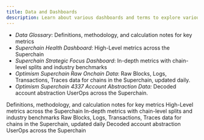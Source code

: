 ```yaml
---
title: Data and Dashboards
description: Learn about various dashboards and terms to explore various Superchain metrics
---
```


*   *Data Glossary*: Definitions, methodology, and calculation notes for key metrics
*   *Superchain Health Dashboard*: High-Level metrics across the Superchain
*   *Superchain Strategic Focus Dashboard*: In-depth metrics with chain-level splits and industry benchmarks
*   *Optimism Superchain Raw Onchain Data*: Raw Blocks, Logs, Transactions, Traces data for chains in the Superchain, updated daily.
*   *Optimism Superchain 4337 Account Abstraction Data:* Decoded account abstraction UserOps across the Superchain.

<CardGroup cols={2}>
  <Card title="Data Glossary" href="/app-developers/tools/data-and-dashboards/data-glossary" icon="book-open">
    Definitions, methodology, and calculation notes for key metrics
  </Card>
  <Card title="Superchain Health Dashboard" href="https://docs.google.com/spreadsheets/d/1f-uIW_PzlGQ_XFAmsf9FYiUf0N9l_nePwDVrw0D5MXY/edit?gid=192497306#gid=192497306" icon="chart-line">
    High-Level metrics across the Superchain
  </Card>
  <Card title="Superchain Strategic Focus Dashboard" href="https://app.hex.tech/61bffa12-d60b-484c-80b9-14265e268538/app/d28726b2-ff11-4f94-8a9f-6bb0a86f4b46/latest" icon="chart-mixed">
    In-depth metrics with chain-level splits and industry benchmarks
  </Card>
  <Card title="Optimism Superchain Raw Onchain Data" href="https://console.cloud.google.com/bigquery/analytics-hub/exchanges/projects/523274563936/locations/us/dataExchanges/optimism_192d403716e/listings/optimism_superchain_raw_onchain_data_192fdc72e35" icon="database">
    Raw Blocks, Logs, Transactions, Traces data for chains in the Superchain, updated daily
  </Card>
  <Card title="Optimism Superchain 4337 Account Abstraction Data" href="https://console.cloud.google.com/bigquery/analytics-hub/exchanges/projects/523274563936/locations/us/dataExchanges/optimism_192d403716e/listings/optimism_superchain_4337_account_abstraction_data_1954d8919e1" icon="cube">
    Decoded account abstraction UserOps across the Superchain
  </Card>
</CardGroup>
